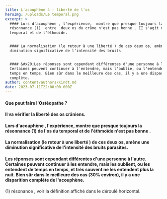 ```yaml
---
title: L'acouphène 4 - liberté de l'os
heroImg: /uploads/Le temporal.png
excerpt: >
  #### Lors d'acouphène , l'expérience,  montre que presque toujours la
  résonnance (1)  entre  deux os du crâne n'est pas bonne . II s'agit de l'os
  temporal et de l'éthmoïde.


  #### La normalisation (le retour à une liberté ) de ces deux os, amène une
  diminution significative de l'intensité des bruits 


  #### &#x20;Les réponses sont cependant différentes d'une personne à l'autre.
  Certaines peuvent continuer à l'entendre, mais l'oublie, ou l'entendent de
  temps en temps. Bien sûr dans le meilleure des cas, il y a une disparition
  complète.
author: content/authors/Kindt.md
date: 2023-07-11T22:00:00.000Z
---
```


#### Que peut faire l'Ostéopathe ?

<Space height={20} />

#### Il va vérifier la liberté des os crâniens.

<Space height={12} />

#### Lors d'acouphène , l'expérience,  montre que presque toujours la résonnance (1)  de l'os du temporal et de l'éthmoïde n'est pas bonne . 

<Space height={10} />

#### La normalisation (le retour à une liberté ) de ces deux os, amène une diminution significative de l'intensité des bruits parasites.

<Space height={10} />

#### &#x20;Les réponses sont cependant différentes d'une personne à l'autre. Certaines peuvent continuer à les entendre, mais les oublient, ou les entendent de temps en temps, et très souvent ne les entendent plus la nuit. Bien sûr dans le meilleure des cas (30% environ), il y a une disparition complète de l'acouphène.

(1) résonance , voir la définition affiché dans le déroulé horizontal.
